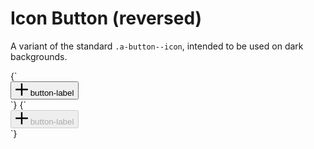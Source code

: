 
<Meta title="Atoms/Button--icon-reversed" />

# Icon Button (reversed)

A variant of the standard `.a-button--icon`, intended to be used on dark backgrounds.

<Canvas>
  <Story name="Button--icon-reversed">
    {`
      <div class="u-bg--gray-90 u-padding-m">
        <button class="a-button a-button--icon a-button--icon-reversed" title="button-label">
          <svg class="a-icon" viewBox="0 0 100 100" width="20" height="20" xmlns="http://www.w3.org/2000/svg">
            <path d="m55.94 1.03v43h43v12h-43v43h-12v-43h-43v-12h43v-43z" fill-rule="evenodd"/>
          </svg>
          <span class="u-sr-only">button-label</span>
        </a>
      </div>
    `}
  </Story>
  <Story name="Button--icon-reversed [disabled]">
    {`
      <div class="u-bg--gray-90 u-padding-m">
        <button class="a-button a-button--icon a-button--icon-reversed" title="button-label" disabled>
          <svg class="a-icon" viewBox="0 0 100 100" width="20" height="20" xmlns="http://www.w3.org/2000/svg">
            <path d="m55.94 1.03v43h43v12h-43v43h-12v-43h-43v-12h43v-43z" fill-rule="evenodd"/>
          </svg>
          <span class="u-sr-only">button-label</span>
        </a>
      </div>
    `}
  </Story>
</Canvas>
